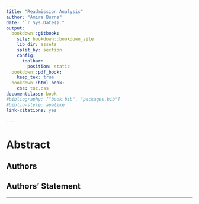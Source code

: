 ```yaml
---
title: "Readmission Analysis"
author: "Amira Burns"
date: "`r Sys.Date()`"
output:
  bookdown::gitbook:
    site: bookdown::bookdown_site
    lib_dir: assets
    split_by: section
    config:
      toolbar:
        position: static
  bookdown::pdf_book:
    keep_tex: true
  bookdown::html_book:
    css: toc.css
documentclass: book
#bibliography: ["book.bib", "packages.bib"]
#biblio-style: apalike
link-citations: yes

---
```


# Abstract {-}

## Authors

## Authors' Statement

***




